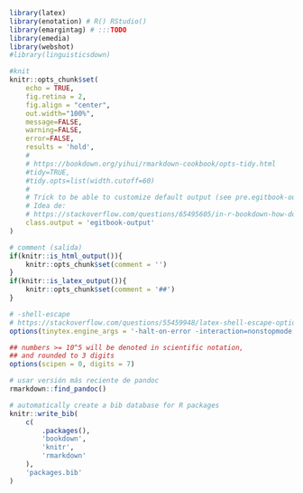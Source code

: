 ```r
library(latex)
library(enotation) # R() RStudio()
library(emargintag) # :::TODO
library(emedia)
library(webshot)
#library(linguisticsdown)
```


```r
#knit
knitr::opts_chunk$set(
    echo = TRUE, 
    fig.retina = 2, 
    fig.align = "center",
    out.width="100%",
    message=FALSE,
    warning=FALSE,
    error=FALSE,
    results = 'hold',
    #
    # https://bookdown.org/yihui/rmarkdown-cookbook/opts-tidy.html
    #tidy=TRUE, 
    #tidy.opts=list(width.cutoff=60)
    #
    # Trick to be able to customize default output (see pre.egitbook-output in style.css)
    # Idea de:
    # https://stackoverflow.com/questions/65495605/in-r-bookdown-how-do-i-set-the-default-code-output-background-color
    class.output = 'egitbook-output'    
)

# comment (salida)
if(knitr::is_html_output()){
    knitr::opts_chunk$set(comment = '')    
}
if(knitr::is_latex_output()){
    knitr::opts_chunk$set(comment = '##')    
}

# -shell-escape
# https://stackoverflow.com/questions/55459948/latex-shell-escape-options-in-yaml-header-dont-use?noredirect=1#comment97651281_55459948
options(tinytex.engine_args = '-halt-on-error -interaction=nonstopmode -shell-escape') 

## numbers >= 10^5 will be denoted in scientific notation,
## and rounded to 3 digits
options(scipen = 0, digits = 7)

# usar versión más reciente de pandoc
rmarkdown::find_pandoc()
```

```r
# automatically create a bib database for R packages
knitr::write_bib(
    c(
        .packages(), 
        'bookdown', 
        'knitr', 
        'rmarkdown'
    ), 
    'packages.bib'
)
```

